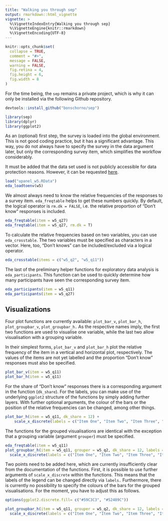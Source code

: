 ```yaml
---
title: "Walking you through sep"
output: rmarkdown::html_vignette
vignette: >
  %\VignetteIndexEntry{Walking you through sep}
  %\VignetteEngine{knitr::rmarkdown}
  %\VignetteEncoding{UTF-8}
---
```


```r
knitr::opts_chunk$set(
  collapse = TRUE,
  comment = "#>",
  message = FALSE,
  warning = FALSE,
  fig.retina = 4,
  fig.height = 6, 
  fig.width = 8
)
```

For the time being, the `sep` remains a private project, which is why it can only be installed via the following Github repository. 

```r
devtools::install_github("bonschorno/sep")
```

```r
library(sep)
library(dplyr)
library(ggplot2)
```

As an (optional) first step, the survey is loaded into the global environment. This is not good coding practice, but it has a significant advantage. This way, you do not always have to specify the survey in the data argument later, but only the corresponding survey item, which simplifies the workflow considerably. 

It must be added that the data set used is not publicly accessible for data protection reasons. However, it can be requested [here](https://istp.ethz.ch/research/sep.html).

```r
load("upanel_w5.RData")
eda_loadtoenv(w5)
```

We almost always need to know the relative frequencies of the responses to a survey item. `eda_freqtable` helps to get these numbers quickly. By default, the logical operator is `rm.dk = FALSE`, i.e. the relative proportion of "Don't know" responses is included.

```r
eda_freqtable(item = w5_q27)
eda_freqtable(item = w5_q27, rm.dk = T)
```

To calculate the relative frequencies based on two variables, you can use `eda_crosstable`. The two variables must be specified as characters in a vector. Here, too, "Don't knows" can be included/excluded via a logical operator.

```r
eda_crosstable(items = c("w5_q2", "w5_q11"))
```

The last of the preliminary helper functions for exploratory data analysis is `eda_participants`. This function can be used to quickly determine how many participants have seen the corresponding survey item.

```r
eda_participants(item = w5_q11)
eda_participants(item = w5_q27)
```

## Visualizations

Four plot functions are currently available: `plot_bar_v`, `plot_bar_h`, `plot_groupbar_v`, `plot_groupbar_h.` As the respective names imply, the first two functions are used to visualise one variable, while the last two allow visualisation with a grouping variable.

In their simplest forms, `plot_bar_v` and `plot_bar_h` plot the relative frequency of the item in a vertical and horizontal plot, respectively. The values of the items are not yet labelled and the proportion "Don't know" responses must also be specified.

```r
plot_bar_v(item = w5_q11)
plot_bar_h(item = w5_q11)
```
 
For the share of "Don't know" responses there is a corresponding argument in the function (`dk_share`). For the labels, you can make use of the underlying `ggplot2` structure of the functions by simply adding further layers. With further optional arguments, the colour of the bars or the position of the relative frequencies can be changed, among other things.

```r
plot_bar_h(item = w5_q11, dk_share = 12) +
    scale_x_discrete(labels = c("Item One", "Item Two", "Item Three", "Item Four", "Item Five"))
```

The functions for the grouped visualisations are identical with the exception that a grouping variable (argument `grouper`) must be specified.

```r
eda_freqtable(item = w5_q11)
plot_groupbar_h(item = w5_q11, grouper = w5_q2, dk_share = 12, labels = c("Male", "Female")) +
  scale_x_discrete(labels = c("Item One", "Item Two", "Item Three", "Item Four", "Item Five"))
```

Two points need to be added here, which are currently insufficiently clear from the documentation of the functions. First, it is possible to use further arguments of `scale_x_discrete` within the functions. This means that the labels of the legend can be changed directly via `labels.` Furthermore, there is currently no possibility to specify the colours of the bars for the grouped visualisations. For the moment, you have to adjust this as follows.

```r
options(ggplot2.discrete.fill= c("#59C3C3", "#52489C"))
```

```r
plot_groupbar_h(item = w5_q11, grouper = w5_q2, dk_share = 12, labels = c("Male", "Female")) +
  scale_x_discrete(labels = c("Item One", "Item Two", "Item Three", "Item Four", "Item Five"))
```


